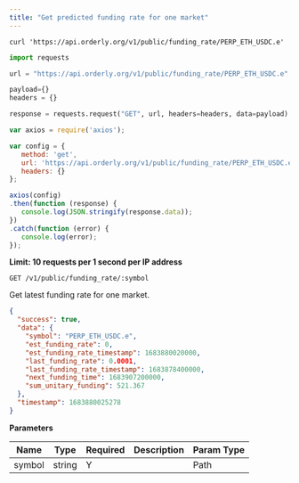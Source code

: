 ```yaml
---
title: "Get predicted funding rate for one market"
---
```


<RequestExample>

```shell shell
curl 'https://api.orderly.org/v1/public/funding_rate/PERP_ETH_USDC.e'
```

```python python
import requests

url = "https://api.orderly.org/v1/public/funding_rate/PERP_ETH_USDC.e"

payload={}
headers = {}

response = requests.request("GET", url, headers=headers, data=payload)

```

```javascript javascript
var axios = require('axios');

var config = {
   method: 'get',
   url: 'https://api.orderly.org/v1/public/funding_rate/PERP_ETH_USDC.e',
   headers: {}
};

axios(config)
.then(function (response) {
   console.log(JSON.stringify(response.data));
})
.catch(function (error) {
   console.log(error);
});

```
</RequestExample>

**Limit: 10 requests per 1 second per IP address**

`GET /v1/public/funding_rate/:symbol`

Get latest funding rate for one market.

<ResponseExample>

```json Response
{
  "success": true,
  "data": {
    "symbol": "PERP_ETH_USDC.e",
    "est_funding_rate": 0,
    "est_funding_rate_timestamp": 1683880020000,
    "last_funding_rate": 0.0001,
    "last_funding_rate_timestamp": 1683878400000,
    "next_funding_time": 1683907200000,
    "sum_unitary_funding": 521.367
  },
  "timestamp": 1683880025278
}
```
</ResponseExample>

**Parameters**

| Name      | Type   | Required   | Description                                                         |Param Type  |
| --------- | ------ | ---------- | ------------------------------------------------------------------- |------------|
| symbol    | string | Y          |                                                                     |Path        |